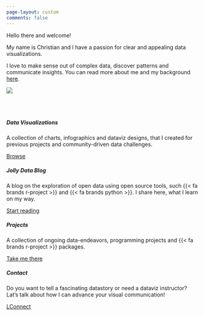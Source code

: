 ```yaml
---
page-layout: custom
comments: false
---
```


<link rel="me" href="https://vis.social/@basepair" />
<link rel="me" href="https://genomic.social/@basepair" />
<link rel="me" href="https://scicomm.xyz/@basepair" />


::: {.grid}
::: {.g-col-10 .g-start-2 .g-col-md-5 .g-start-md-2}

::: {.welcome-title}
Hello there and welcome!
:::

::: {.welcome-message}
My name is Christian and I have a passion for clear and appealing data visualizations. 

I love to make sense out of complex data, discover patterns and communicate insights. You can read more about me and my background [here](about.html).
:::

:::

::: {.g-col-10 .g-start-2 .g-col-md-5}
![](assets/images/logo_dynamic_hero_transparent.png)
:::

:::

<br><br>

::: {.grid}


::: {.g-col-10 .g-start-2 .g-col-md-4 .g-start-md-3}
<div class="card mb-2">
<div class="card-body">
<h5 class="card-title">Data Visualizations</h5>
<p class="card-text">A collection of charts, infographics and dataviz designs, that I created for previous projects and community-driven data challenges.</p>
<a href="challenges.html" class="btn btn-warning stretched-link">Browse</a>
</div>
</div>
:::

::: {.g-col-10 .g-start-2 .g-col-md-4}
<div class="card mb-2">
<div class="card-body">
<h5 class="card-title">Jolly Data Blog</h5>
<p class="card-text">A blog on the exploration of open data using open source tools,
such {{< fa brands r-project >}} and {{< fa brands python >}}. I share here, what I learn on my way.</p>
<a href="posts.html" class="btn btn-info stretched-link">Start reading</a>
</div>
</div>
:::

::: {.g-col-10 .g-start-2 .g-col-md-4 .g-start-md-3}
<div class="card mb-2">
<div class="card-body">
<h5 class="card-title">Projects</h5>
<p class="card-text">A collection of ongoing data-endeavors, programming projects and {{< fa brands r-project >}} packages.</p>
<a href="projects.html" class="btn btn-danger stretched-link">Take me there</a>
</div>
</div>
:::

::: {.g-col-10 .g-start-2 .g-col-md-4}
<div class="card mb-2">
<div class="card-body">
<h5 class="card-title">Contact</h5>
<p class="card-text">Do you want to tell a fascinating datastory or need a dataviz instructor?
Lat's talk about how I can advance your visual communication!</p>
<a href="contact.html" class="btn btn-danger stretched-link">LConnect</a>
</div>
</div>
:::


:::

::: {.welcome-message}




:::
